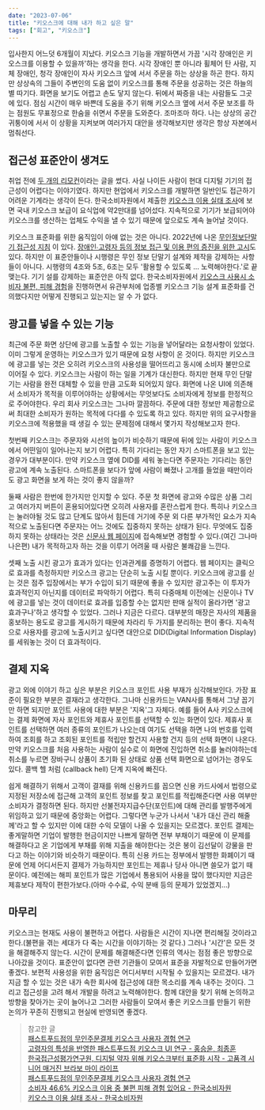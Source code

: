 ```yaml
---
date: "2023-07-06"
title: "키오스크에 대해 내가 하고 싶은 말"
tags: ["회고", "키오스크"]
---
```


입사한지 어느덧 6개월이 지났다. 키오스크 기능을 개발하면서 가끔 '시각 장애인은 키오스크를 이용할 수 있을까'하는 생각을 한다.
시각 장애인 뿐 아니라 휠체어 탄 사람, 지체 장애인, 청각 장애인이 자사 키오스크 앞에 서서 주문을 하는 상상을 하곤 한다.
하지만 상상속의 그들이 주변인의 도움 없이 키오스크를 통해 주문을 성공하는 것은 하늘의 별 따기다. 화면을 보기도 어렵고 손도 닿지 않는다. 뒤에서 짜증을 내는 사람들도 그곳에 있다.
점심 시간이 매우 바쁜데 도움을 주기 위해 키오스크 옆에 서서 주문 보조를 하는 점원도 무표정으로 한숨을 쉬면서 주문을 도와준다. 조마조마 하다. 나는 상상의 공간 귀퉁이에 서서 이 상황을 지켜보며 여러가지 대안을 생각해보지만 생각은 항상 자본에서 멈춰선다.

## 접근성 표준안이 생겨도

취업 전에 [두 개의 리모컨](https://hyunsu.info//posts/211215two-remote-control)이라는 글을 썼다.
사실 나이든 사람이 현대 디지털 기기의 접근성이 어렵다는 이야기였다. 하지만 현업에서 키오스크를 개발하면
일반인도 접근하기 어려운 기계라는 생각이 든다. 한국소비자원에서 제출한 [키오스크 이용 실태 조사](https://www.kca.go.kr/home/board/downloadlink.do?bid=00000146&did=1003409523&fno=10036497)에 보면 국내 키오스크 보급이 요식업에 약2만대를 넘어섰다.
지속적으로 기기가 보급되어야 키오스크를 생산하는 업체도 수익을 낼 수 있기 때문에 앞으로도 계속 늘어날 것이다.

키오스크 표준화를 위한 움직임이 아얘 없는 것은 아니다. 2022년에 나온 [무인정보단말기 접근성 지침](https://standard.go.kr/KSCI/standardIntro/getStandardSearchView.do?menuId=919&topMenuId=502&upperMenuId=503&ksNo=KSX9211&tmprKsNo=KS_X_NEW_2015_1845&reformNo=01)
이 있다. [장애인∙고령자 등의 정보 접근 및 이용 편의 증진을 위한 고시](https://www.law.go.kr/LSW//admRulInfoP.do?admRulSeq=2100000211359&chrClsCd=010201)도 있다.
하지만 이 표준안들이나 시행령은 무인 정보 단말기 설계와 제작을 강제하는 사항들이 아니다.
시행령의 4조와 5조, 6조는 모두 '활용할 수 있도록 ... 노력해야한다.'로 끝 맺는다. 기기 설를 강제하는 표준안은 아직 없다. 한국소비자원에서 [키오스크 사용시 소비자 불편, 피해 경험](https://www.consumer.go.kr/user/ftc/consumer/cnsmrBBS/740/selectInfoCDMGCSLCDetail.do?infoId=A1079491&cntntsId=00000347)을 진행하면서
유관부처에 업종별 키오스크 기능 설계 표준화를 건의했다지만 어떻게 진행되고 있는지는 알 수 가 없다.

## 광고를 넣을 수 있는 기능

최근에 주문 화면 상단에 광고를 노출할 수 있는 기능을 넣어달라는 요청사항이 있었다. 이미 그렇게 운영하는 키오스크가 있기 때문에 요청 사항이 온 것이다.
하지만 키오스크에 광고를 넣는 것은 오히려 키오스크의 사용성을 떨어뜨리고 동시에 소비자 불만으로 이어질 수 있다.
키오스크는 사람이 하는 일을 기계가 대신한다. 하지만 현재 무인 단말기는 사람을 완전 대체할 수 있을 만큼 고도화 되어있지 않다.
화면에 나온 UI에 의존해서 소비자가 목적을 이루어야하는 상황에서는 무엇보다도 소비자에게 정보를 한정적으로 주어야한다.
우리 회사 키오스크는 그나마 깔끔하다. 주문에 대한 정보만 제공함으로써 최대한 소비자가 원하는 목적에 다다를 수 있도록 하고 있다.
하지만 위의 요구사항을 키오스크에 적용했을 때 생길 수 있는 문제점에 대해서 몇가지 작성해보고자 한다.

첫번째 키오스크는 주문자와 시선의 높이가 비슷하기 때문에 뒤에 있는 사람이 키오스크에서 어떤일이 일어나는지 보기 어렵다. 특히 기다리는 동안 자기 스마트폰을 보고 있는 경우가 대부분이다.
만약 키오스크 옆에 DID를 세워 놓는다면 주문자는 기다리는 동안 광고에 계속 노출된다. 스마트폰을 보다가 앞에 사람이 빠졌나 고개를 들었을 때만이라도 광고 화면을 보게 하는 것이 좋지 않을까?

둘째 사람은 한번에 한가지만 인지할 수 있다. 주문 첫 화면에 광고와 수많은 상품 그리고 여러가지 버튼이 혼용되어있다면 오히려 사용자를 혼란스럽게 한다.
특히나 키오스크는 눌러야될 것도 많고 단계도 많아서 힘든데 거기에 주문 외 다른 부가적인 요소가 지속적으로 노출된다면 주문자는 어느 것에도 집중하지 못하는 상태가 된다.
무엇에도 집중하지 못하는 상태라는 것은 [신문사 웹 페이지](https://www.hani.co.kr/)에 접속해보면 경험할 수 있다.(여긴 그나마 나은편) 내가 목적하고자 하는 것을 이루기 어려울 때 사람은 불쾌감을 느낀다.

셋째 노출 시킨 광고가 효과가 있다는 인과관계를 증명하기 어렵다. 웹 페이지는 클릭으로 효과를 측정하지만 키오스크 광고는 단순히 노출 시킬 뿐이다.
키오스크에 광고를 싣는 것은 점주 입장에서는 부가 수입이 되기 때문에 좋을 수 있지만 광고주는 이 투자가 효과적인지 아닌지를 데이터로 파악하기 어렵다.
특히 다중매체 이전에는 신문이나 TV에 광고를 넣는 것이 데이터로 효과를 입증할 수는 없지만 판매 실적이 올라가면 '광고 효과구나'하고 생각할 수 있었다.
그러나 지금은 다르다. 대부분의 매장은 자사의 제품을 홍보하는 용도로 광고를 게시하기 때문에 차라리 두 가지를 분리하는 편이 좋다.
지속적으로 사용자를 광고에 노출시키고 싶다면 대안으로 DID(Digital Information Display)를 세워놓는 것이 더 효과적이다.

## 결제 지옥

광고 외에 이야기 하고 싶은 부분은 키오스크 포인트 사용 부재가 심각해보인다. 가장 표준이 필요한 부분은 결재라고 생각한다. 그나마 신용카드는 VAN사를 통해서 그냥 꼽기만 하면 되지만 포인트 사용에 대한 부분은 '지옥'그 자체다.
예를 들어 A사 키오스크에는 결제 화면에 자사 포인트와 제휴사 포인트를 선택할 수 있는 화면이 있다. 제휴사 포인트를 선택하면 여러 종류의 포인트가 나오는데 여기도 선택을 하면 나의 번호를 입력하여 조회를 하고
조회된 포인트를 적립만 할건지 사용할 건지 등의 선택 화면이 나온다. 만약 키오스크를 처음 사용하는 사람이 실수로 이 화면에 진입하면 취소를 눌러야하는데 취소를 누르면 장바구니 상품이 초기화 된 상태로 상품 선택 화면으로 넘어가는 경우도 있다.
콜백 헬 처럼 (callback hell) 단계 지옥에 빠진다.

쉽게 해결하기 위해서 고객이 결재를 위해 신용카드를 꼽으면 신용 카드사에서 법령으로 지정된 저장소에 접근해 고객의 포인트 정보를 찾고 포인트를 적립해준다면 사용 여부만 소비자가 결정하면 된다.
하지만 선불전자지급수단(포인트)에 대해 관리를 발행주에게 위임하고 있기 때문에 중앙화는 어렵다.
그렇다면 누군가 나서서 '내가 대신 관리 해줄께'라고 할 수 있지만 이에 대한 수익 모델이 나올 수 있을지는 모르겠다.
포인트 결제는 좋게말하면 기업이 발행한 현금이지만 나쁘게 말하면 전부 부채이기 때문에 이 문제를 해결하다고 온 기업에게 부채를 위해 지출을 해야한다는 것은 봉이 김선달이 강물을 판다고 하는 이야기와 비슷하기 때문이다.
특히 신용 카드는 정부에서 발행한 화폐이기 때문에 언제 어디서든지 결제가 가능하지만 포인트는 제휴나 당사 아니면 쓸모가 없기 때문이다.
예전에는 해피 포인트가 많은 기업에서 통용되어 사용을 많이 했다지만 지금은 제휴보다 제작이 편한가보다.(아마 수수료, 수익 분배 등의 문제가 있었겠지...)

## 마무리

키오스크는 현재도 사용이 불편하고 어렵다. 사람들은 시간이 지나면 편리해질 것이라고 한다.(불편을 겪는 세대가 다 죽는 시간을 이야기하는 것 같다.)
그러나 '시간'은 모든 것을 해결해주지 않는다. 시간이 문제를 해결해준다면 인류의 역사는 점점 좋은 방향으로 나아갔을 것이다.
표준안이 없다면 관련 기관들이 모여서 표준을 자발적으로 만들어가면 좋겠다. 보편적 사용성을 위한 움직임은 어디서부터 시작될 수 있을지는 모르겠다.
내가 지금 할 수 있는 것은 내가 속한 회사에 접근성에 대한 목소리를 계속 내주는 것이다. 그리고 접근성을 고려 해서 개발을 하려고 노력해야한다.
함께 대안을 찾기 위해 논의하고 방향을 찾아가는 곳이 늘어나고 그러한 사람들이 모여서 좋은 키오스크를 만들기 위한 논의가 꾸준히 진행되고 현실에 반영되면 좋겠다.

> 참고한 글  
> [패스트푸드점의 무인주문결제 키오스크 사용자 경험 연구](https://www.dbpia.co.kr/journal/articleDetail?nodeId=NODE08765846)  
> [고령자의 특성을 반영한 패스트푸드점 키오스크 UI 연구 - 홍승윤, 최종훈](https://scienceon.kisti.re.kr/commons/util/originalView.do?cn=JAKO201914456457359&dbt=JAKO&koi=KISTI1.1003%2FJNL.JAKO201914456457359)  
> [한국접근성평가연구원, 디지털 약자 위해 키오스크부터 표준화 시작 - 고품격 시니어 매거진 브라보 마이 라이프](https://bravo.etoday.co.kr/view/atc_view/14540)  
> [패스트푸드점의 무인주문결제 키오스크 사용자 경험 연구](https://www.dbpia.co.kr/pdf/pdfView.do?nodeId=NODE08765846)  
> [소비자 46.6% 키오스크 이용 중 불편 피해 경험 있어요 - 한국소비자원](https://www.consumer.go.kr/user/ftc/consumer/cnsmrBBS/740/selectInfoCDMGCSLCDetail.do?infoId=A1079491&cntntsId=00000347)  
> [키오스크 이용 실태 조사 - 한국소비자원](https://www.kca.go.kr/home/board/downloadlink.do?bid=00000146&did=1003409523&fno=10036497)
